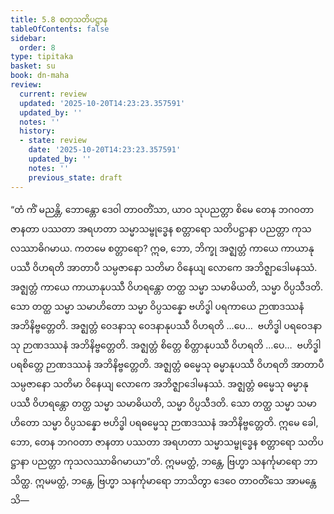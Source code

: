 ```yaml
---
title: 5.8 စတုသတိပဋ္ဌာန
tableOfContents: false
sidebar:
  order: 8
type: tipitaka
basket: su
book: dn-maha
review:
  current: review
  updated: '2025-10-20T14:23:23.357591'
  updated_by: ''
  notes: ''
  history:
  - state: review
    date: '2025-10-20T14:23:23.357591'
    updated_by: ''
    notes: ''
    previous_state: draft
---
```



<DynamicBreadcrumb />


<ReviewStatus review={frontmatter.review} showDetails={true} />

<HypothesisAnnotation frontmatter={frontmatter} />

<Division number="289" book="dn-maha" e="ch" v="7" p="174">

<Paragraph number="636" book="dn-maha">
“တံ ကိံ မညန္တိ, ဘောန္တော ဒေဝါ တာဝတိံသာ, ယာဝ သုပညတ္တာ စိမေ တေန ဘဂဝတာ ဇာနတာ ပဿတာ အရဟတာ သမ္မာသမ္ဗုဒ္ဓေန စတ္တာရော သတိပဋ္ဌာနာ ပညတ္တာ ကုသလဿာဓိဂမာယ. ကတမေ စတ္တာရော? ဣဓ, ဘော, ဘိက္ခု အဇ္ဈတ္တံ ကာယေ ကာယာနုပဿီ ဝိဟရတိ အာတာပီ သမ္ပဇာနော သတိမာ ဝိနေယျ လောကေ အဘိဇ္ဈာဒေါမနဿံ. အဇ္ဈတ္တံ ကာယေ ကာယာနုပဿီ ဝိဟရန္တော တတ္ထ သမ္မာ သမာဓိယတိ, သမ္မာ ဝိပ္ပသီဒတိ. သော တတ္ထ သမ္မာ သမာဟိတော သမ္မာ ဝိပ္ပသန္နော ဗဟိဒ္ဓါ ပရကာယေ ဉာဏဒဿနံ အဘိနိဗ္ဗတ္တေတိ. အဇ္ဈတ္တံ ဝေဒနာသု ဝေဒနာနုပဿီ ဝိဟရတိ …ပေ…  ဗဟိဒ္ဓါ ပရဝေဒနာသု ဉာဏဒဿနံ အဘိနိဗ္ဗတ္တေတိ. အဇ္ဈတ္တံ စိတ္တေ စိတ္တာနုပဿီ ဝိဟရတိ …ပေ…  ဗဟိဒ္ဓါ ပရစိတ္တေ ဉာဏဒဿနံ အဘိနိဗ္ဗတ္တေတိ. အဇ္ဈတ္တံ ဓမ္မေသု ဓမ္မာနုပဿီ ဝိဟရတိ အာတာပီ သမ္ပဇာနော သတိမာ ဝိနေယျ လောကေ အဘိဇ္ဈာဒေါမနဿံ. အဇ္ဈတ္တံ ဓမ္မေသု ဓမ္မာနုပဿီ ဝိဟရန္တော တတ္ထ သမ္မာ သမာဓိယတိ, သမ္မာ ဝိပ္ပသီဒတိ. သော တတ္ထ သမ္မာ သမာဟိတော သမ္မာ ဝိပ္ပသန္နော ဗဟိဒ္ဓါ ပရဓမ္မေသု ဉာဏဒဿနံ အဘိနိဗ္ဗတ္တေတိ. ဣမေ ခေါ, ဘော, တေန ဘဂဝတာ ဇာနတာ ပဿတာ အရဟတာ သမ္မာသမ္ဗုဒ္ဓေန စတ္တာရော သတိပဋ္ဌာနာ ပညတ္တာ ကုသလဿာဓိဂမာယာ”တိ. ဣမမတ္ထံ, ဘန္တေ, ဗြဟ္မာ သနင်္ကုမာရော ဘာသိတ္ထ. ဣမမတ္ထံ, ဘန္တေ, ဗြဟ္မာ သနင်္ကုမာရော ဘာသိတွာ ဒေဝေ တာဝတိံသေ အာမန္တေသိ—
</Paragraph>
</Division>